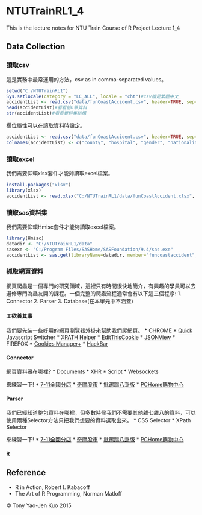 # NTUTrainRL1_4
This is the lecture notes for NTU Train Course of R Project Lecture 1_4

## Data Collection

### 讀取csv

這是實務中最常運用的方法，csv as in comma-separated values。

```r
setwd("C:/NTUTrainRL1")
Sys.setlocale(category = "LC_ALL", locale = "cht")#csv檔是繁體中文
accidentList <- read.csv("data/funCoastAccident.csv", header=TRUE, sep=",")
head(accidentList)#看看前6筆資料
str(accidentList)#看看資料集結構
```

欄位屬性可以在讀取資料時設定。

```r
accidentList <- read.csv("data/funCoastAccident.csv", header=TRUE, sep=",", row.names="編號", colClasses=c("character", "character", "character", "character", "character", "integer", "factor", "factor"))
colnames(accidentList) <- c("county", "hospital", "gender", "nationality", "age", "woundType1", "woundType2")
```

### 讀取excel

我們需要仰賴xlsx套件才能夠讀取excel檔案。

```r
install.packages("xlsx")
library(xlsx)
accidentList <- read.xlsx("C:/NTUTrainRL1/data/funCoastAccident.xlsx", 1)
```

### 讀取sas資料集

我們需要仰賴Hmisc套件才能夠讀取excel檔案。

```r
library(Hmisc)
datadir <- "C:/NTUTrainRL1/data"
sasexe <- "C:/Program Files/SASHome/SASFoundation/9.4/sas.exe"
accidentList <- sas.get(libraryName=datadir, member="funcoastaccident", sasprog=sasexe)
```

### 抓取網頁資料
網頁爬蟲是一個專門的研究領域，這裡只有時間很快地簡介，有興趣的學員可以去選修專門為蟲友開的課程。一個完整的爬蟲流程通常會有以下這三個程序:
1. Connector
2. Parser
3. Database(在本單元中不涵蓋)

#### 工欲善其事
我們要先裝一些好用的網頁瀏覽器外掛來幫助我們爬網頁。
* CHROME
  * [Quick Javascript Switcher](https://chrome.google.com/webstore/detail/quick-javascript-switcher/geddoclleiomckbhadiaipdggiiccfje)
  * [XPATH Helper](https://chrome.google.com/webstore/detail/xpath-helper/hgimnogjllphhhkhlmebbmlgjoejdpjl?hl=zh-TW)
  * [EditThisCookie](https://chrome.google.com/webstore/detail/editthiscookie/fngmhnnpilhplaeedifhccceomclgfbg?hl=zh-TW)
  * [JSONView](https://chrome.google.com/webstore/detail/jsonview/chklaanhfefbnpoihckbnefhakgolnmc?hl=zh-TW)
* FIREFOX
  * [Cookies Manager+](https://addons.mozilla.org/zh-tw/firefox/addon/cookies-manager-plus/)
  * [HackBar](https://addons.mozilla.org/zh-tw/firefox/addon/hackbar/)

#### Connector

網頁資料藏在哪裡?
* Documents
* XHR
* Script
* Websockets

來練習一下!
* [7-11全國分店](http://emap.pcsc.com.tw/emap.aspx)
* [奇摩股市](https://tw.stock.yahoo.com/d/s/major_2330.html)
* [批踢踢八卦版](https://www.ptt.cc/ask/over18?from=%2Fbbs%2FGossiping%2Findex.html)
* [PCHome購物中心](http://ecshweb.pchome.com.tw/search/v3.3/?q=macbook&scope=all)

#### Parser
我們已經知道整包資料在哪裡，但多數時候我們不需要其他雜七雜八的資料，可以使用兩種Selector方法只把我們想要的資料選取出來。
* CSS Selector
* XPath Selector

來練習一下!
* [7-11全國分店](http://emap.pcsc.com.tw/emap.aspx)
* [奇摩股市](https://tw.stock.yahoo.com/d/s/major_2330.html)
* [批踢踢八卦版](https://www.ptt.cc/ask/over18?from=%2Fbbs%2FGossiping%2Findex.html)
* [PCHome購物中心](http://ecshweb.pchome.com.tw/search/v3.3/?q=macbook&scope=all)

#### R

## Reference
* R in Action, Robert I. Kabacoff
* The Art of R Programming, Norman Matloff

&copy; Tony Yao-Jen Kuo 2015